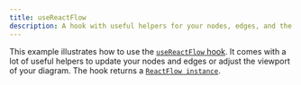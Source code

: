 ```yaml
---
title: useReactFlow
description: A hook with useful helpers for your nodes, edges, and the viewport
---
```


This example illustrates how to use the [`useReactFlow` hook](/api-reference/hooks/use-react-flow). It comes with a lot of useful helpers to update your nodes and edges or adjust the viewport of your diagram. The hook returns a [`ReactFlow instance`](/api-reference/types/react-flow-instance).

<RemoteCodeViewer route="examples/misc/use-react-flow-hook" framework="react" />
